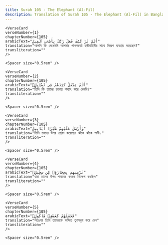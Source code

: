 ```yaml
---
title: Surah 105 - The Elephant (Al-Fil)  
description: Translation of Surah 105 - The Elephant (Al-Fil) in Bangla
---
```







    <VerseCard 
    verseNumber={1}
    chapterNumber={105}
    arabicText="أَلَمْ تَرَ كَيْفَ فَعَلَ رَبُّكَ بِأَصْحَٰبِ ٱلْفِيلِ"
    translation="আপনি কি দেখেননি আপনার পালনকর্তা হস্তীবাহিনীর সাথে কিরূপ ব্যবহার করেছেন?"
    transliteration=""
    />

    <Spacer size="0.5rem" />
                
    <VerseCard 
    verseNumber={2}
    chapterNumber={105}
    arabicText="أَلَمْ يَجْعَلْ كَيْدَهُمْ فِى تَضْلِيلٍۢ"
    translation="তিনি কি তাদের চক্রান্ত নস্যাৎ করে দেননি?"
    transliteration=""
    />

    <Spacer size="0.5rem" />
                
    <VerseCard 
    verseNumber={3}
    chapterNumber={105}
    arabicText="وَأَرْسَلَ عَلَيْهِمْ طَيْرًا أَبَابِيلَ"
    translation="তিনি তাদের উপর প্রেরণ করেছেন ঝাঁকে ঝাঁকে পাখী،"
    transliteration=""
    />

    <Spacer size="0.5rem" />
                
    <VerseCard 
    verseNumber={4}
    chapterNumber={105}
    arabicText="تَرْمِيهِم بِحِجَارَةٍۢ مِّن سِجِّيلٍۢ"
    translation="যারা তাদের উপর পাথরের কংকর নিক্ষেপ করছিল"
    transliteration=""
    />

    <Spacer size="0.5rem" />
                
    <VerseCard 
    verseNumber={5}
    chapterNumber={105}
    arabicText="فَجَعَلَهُمْ كَعَصْفٍۢ مَّأْكُولٍۭ"
    translation="অতঃপর তিনি তাদেরকে ভক্ষিত তৃণসদৃশ করে দেন"
    transliteration=""
    />

    <Spacer size="0.5rem" />
                